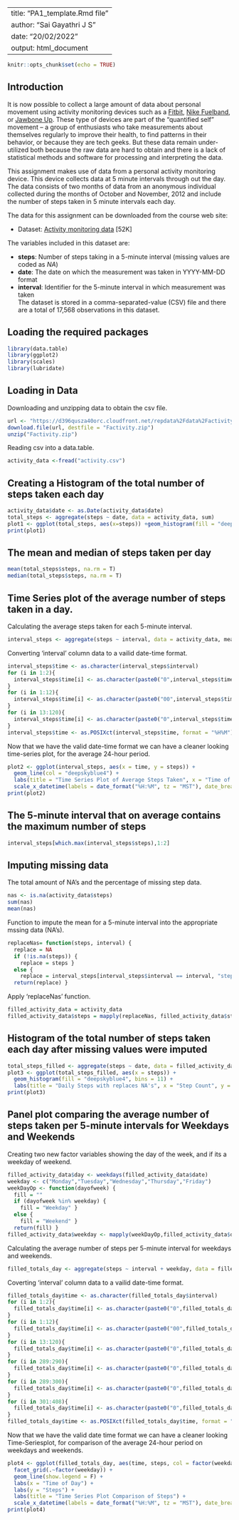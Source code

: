
---
title: "PA1_template.Rmd file"
author: "Sai Gayathri J S"
date: "20/02/2022"
output: html_document
---

```{r setup, include=FALSE}
knitr::opts_chunk$set(echo = TRUE)
```

## Introduction

It is now possible to collect a large amount of data about personal movement using activity monitoring devices such as a [Fitbit](https://www.fitbit.com/home), [Nike Fuelband](https://www.nike.com/us/en_us/c/nikeplus-fuelband), or [Jawbone Up](https://jawbone.com/up). These type of devices are part of the “quantified self” movement – a group of enthusiasts who take measurements about themselves regularly to improve their health, to find patterns in their behavior, or because they are tech geeks. But these data remain under-utilized both because the raw data are hard to obtain and there is a lack of statistical methods and software for processing and interpreting the data.

This assignment makes use of data from a personal activity monitoring device. This device collects data at 5 minute intervals through out the day. The data consists of two months of data from an anonymous individual collected during the months of October and November, 2012 and include the number of steps taken in 5 minute intervals each day.

The data for this assignment can be downloaded from the course web site:

* Dataset: [Activity monitoring data](https://d396qusza40orc.cloudfront.net/repdata%2Fdata%2Factivity.zip) [52K]

The variables included in this dataset are:

- **steps**: Number of steps taking in a 5-minute interval (missing values are coded as *NA*) </br>
- **date**: The date on which the measurement was taken in YYYY-MM-DD format </br>
- **interval**: Identifier for the 5-minute interval in which measurement was taken </br>
The dataset is stored in a comma-separated-value (CSV) file and there are a total of 17,568 observations in this dataset.


## Loading the required packages

```{r, message=FALSE}
library(data.table)
library(ggplot2)
library(scales)
library(lubridate)
```

## Loading in Data

Downloading and unzipping data to obtain the csv file.
```{r}
url <- "https://d396qusza40orc.cloudfront.net/repdata%2Fdata%2Factivity.zip"
download.file(url, destfile = "Factivity.zip")
unzip("Factivity.zip")
```

Reading csv into a data.table.

```{r}
activity_data <-fread("activity.csv")
```

## Creating a Histogram of the total number of steps taken each day

```{r}
activity_data$date <- as.Date(activity_data$date)
total_steps <- aggregate(steps ~ date, data = activity_data, sum)
plot1 <- ggplot(total_steps, aes(x=steps)) +geom_histogram(fill = "deepskyblue4", bins = 11) +labs(title = "Daily Steps", x = "Step Count", y = "Frequency")
print(plot1)
```

## The mean and median of steps taken per day

```{r}
mean(total_steps$steps, na.rm = T)
median(total_steps$steps, na.rm = T)
```

## Time Series plot of the average number of steps taken in a day.

Calculating the average steps taken for each 5-minute interval.
```{r}
interval_steps <- aggregate(steps ~ interval, data = activity_data, mean)
```

Converting 'interval' column data to a vailid date-time format.
```{r}
interval_steps$time <- as.character(interval_steps$interval)
for (i in 1:2){
  interval_steps$time[i] <- as.character(paste0("0",interval_steps$time[i]))
}
for (i in 1:12){
  interval_steps$time[i] <- as.character(paste0("00",interval_steps$time[i]))
}
for (i in 13:120){
  interval_steps$time[i] <- as.character(paste0("0",interval_steps$time[i]))
}
interval_steps$time <- as.POSIXct(interval_steps$time, format = "%H%M")
```

Now that we have the valid date-time format we can have a cleaner looking time-series plot, for the average 24-hour period.
```{r}
plot2 <- ggplot(interval_steps, aes(x = time, y = steps)) +
  geom_line(col = "deepskyblue4") +
  labs(title = "Time Series Plot of Average Steps Taken", x = "Time of Day", y = "Steps") +
  scale_x_datetime(labels = date_format("%H:%M", tz = "MST"), date_breaks = "4 hours")
print(plot2)
```

## The 5-minute interval that on average contains the maximum number of steps

```{r}
interval_steps[which.max(interval_steps$steps),1:2]
```

## Imputing missing data

The total amount of NA's and the percentage of missing step data.
```{r}
nas <- is.na(activity_data$steps)
sum(nas)
mean(nas)
```
Function to impute the mean for a 5-minute interval into the appropriate mssing data (NA's).
```{r}
replaceNas= function(steps, interval) {
  replace = NA
  if (!is.na(steps)) { 
    replace = steps } 
  else { 
    replace = interval_steps[interval_steps$interval == interval, "steps"]}
  return(replace) }
```
Apply 'replaceNas' function.
```{r}
filled_activity_data = activity_data
filled_activity_data$steps = mapply(replaceNas, filled_activity_data$steps, filled_activity_data$interval)
```

## Histogram of the total number of steps taken each day after missing values were imputed
```{r}
total_steps_filled <- aggregate(steps ~ date, data = filled_activity_data, sum)
plot3 <- ggplot(total_steps_filled, aes(x = steps)) + 
  geom_histogram(fill = "deepskyblue4", bins = 11) + 
  labs(title = "Daily Steps with replaces NA's", x = "Step Count", y = "Frequency")
print(plot3)
```

## Panel plot comparing the average number of steps taken per 5-minute intervals for Weekdays and Weekends
Creating two new factor variables showing the day of the week, and if its a weekday of weekend. 
```{r}
filled_activity_data$day <- weekdays(filled_activity_data$date)
weekday <- c("Monday","Tuesday","Wednesday","Thursday","Friday")
weekDayOp <- function(dayofweek) {
  fill = ""
  if (dayofweek %in% weekday) {
    fill = "Weekday" }
  else {
    fill = "Weekend" }
  return(fill) }
filled_activity_data$weekday <- mapply(weekDayOp,filled_activity_data$day)
```

Calculating the average number of steps per 5-minute interval for weekdays and weekends.
```{r}
filled_totals_day <- aggregate(steps ~ interval + weekday, data = filled_activity_data, mean)
```

Coverting 'interval' column data to a vailid date-time format.
```{r}
filled_totals_day$time <- as.character(filled_totals_day$interval)
for (i in 1:2){
  filled_totals_day$time[i] <- as.character(paste0("0",filled_totals_day$time[i]))
}
for (i in 1:12){
  filled_totals_day$time[i] <- as.character(paste0("00",filled_totals_day$time[i]))
}
for (i in 13:120){
  filled_totals_day$time[i] <- as.character(paste0("0",filled_totals_day$time[i]))
}
for (i in 289:290){
  filled_totals_day$time[i] <- as.character(paste0("0",filled_totals_day$time[i]))
}
for (i in 289:300){
  filled_totals_day$time[i] <- as.character(paste0("0",filled_totals_day$time[i]))
}
for (i in 301:408){
  filled_totals_day$time[i] <- as.character(paste0("0",filled_totals_day$time[i]))
}
filled_totals_day$time <- as.POSIXct(filled_totals_day$time, format = "%H%M")
```

Now that we have the valid date time format we can have a cleaner looking Time-Seriesplot, for comparison of the average 24-hour period on weekdays and weekends.
```{r}
plot4 <- ggplot(filled_totals_day, aes(time, steps, col = factor(weekday))) +
  facet_grid(.~factor(weekday)) +
  geom_line(show.legend = F) +
  labs(x = "Time of Day") +
  labs(y = "Steps") +
  labs(title = "Time Series Plot Comparison of Steps") +
  scale_x_datetime(labels = date_format("%H:%M", tz = "MST"), date_breaks = "6 hours")
print(plot4)
```